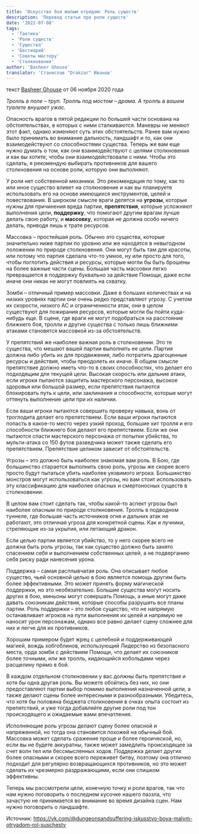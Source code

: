 ```yaml
---
title: 'Искусство боя малым отрядом: Роль существ'
description: 'Перевод статьи про роли существ'
date: '2022-07-08'
tags:
  - 'Тактика'
  - 'Роли существ'
  - 'Существа'
  - 'Бестиарий'
  - 'Советы мастеру'
  - 'Столкновения'
author: 'Basheer Ghouse'
translator: 'Станислав "Drakzar" Иванов'
---
```


текст [Basheer Ghouse](https://vk.com/away.php?to=http://koboldpress.com/author/?authorname=Basheer%20Ghouse&cc_key=) от 06 ноября 2020 года

_Тролль в поле – труп. Тролль под мостом – драма. А тролль в вашем туалете внушает ужас._

Опасность врагов в пятой редакции по большей части основана на обстоятельствах, в которых с ними сталкиваются. Маневры не меняют этот факт, однако изменяют суть этих обстоятельств. Ранее вам нужно было принимать во внимание дальность, ландшафт и то, как они взаимодействуют со способностями существа. Теперь же вам еще нужно думать о том, как они взаимодействуют с целями столкновения и как вы *хотите*, чтобы они взаимодействовали с ними. Чтобы это сделать, я рекомендую выбирать противников для вашего столкновения на основе роли, которую они выполняют.

У роли нет собственной механики. Это рекомендация по тому, как то или иное существо влияет на столкновение и как вы планируете использовать его на основе имеющихся инструментов, целей и повествования. В широком смысле враги делятся на **угрозы**, которые нужны для причинения вреда партии, **препятствия**, которые усложняют выполнения цели, **поддержку**, что помогают другим врагам лучше делать свою работу, и **массовку**, которая не должна особо ничего делать, приводя лишь к трате ресурсов.

Массовка – простейшая роль. Обычно это существа, которые значительно ниже партии по уровню или же находятся в невыгодном положении по природе столкновения. Они могут быть там для красоты, или потому что партия сделала что-то умное, ну или просто для того, чтобы поглотить действия и ресурсы, которые могли бы быть брошены на более важные части сцены. Большая часть массовки легко превращается в поддержку буквально за действие Помощи, даже если иначе они никак не могут повлиять на схватку.

Зомби – отличный пример массовки. Даже в больших количествах и на низких уровнях партии они очень редко представляют угрозу. С учетом их скорости, низкого AC и ограниченности атак, они в целом существуют для пожирания ресурсов, которые могли бы пойти куда-нибудь еще. В сцене, где враги не могут подобраться на расстояние ближнего боя, тролли и другие существа с только лишь ближними атаками становятся массовкой из-за обстоятельств.

У препятствий же наиболее важная роль в столкновении. Это те существа, что мешают вашей партии выполнять ее цели. Партия должна либо убить их для продвижения, либо потратить драгоценные ресурсы и действия, чтобы преодолеть их иначе. В общем смысле препятствие должно иметь что-то в своих способностях, что делает его подходящим для текущей цели. Высокая скорость или дальние атаки, если игроки пытаются защитить мастерского персонажа, высокое здоровья или большой размер, если препятствия пытаются блокировать путь к цели, или заклинания и способности, которые могут оттянуть выполнение цели при их наличии.

Если ваши игроки пытаются совершить проверку навыка, вонь от троглодита делает его препятствием. Если ваши игроки пытаются попасть в какое-то место через узкий проход, большие хит тролля и его способности ближнего боя делают его препятствием. Если же они пытаются спасти мастерского персонажа от попытки убийства, то мульти-атака со 150 футов разведчика может также сделать его препятствием. Препятствие целиком зависит от обстоятельств.

Угрозы – это должно быть наиболее знакомая вам роль. В Бою, где большинство старается выполнить свою роль, угрозы же скорее всего просто будут пытаться убить наиболее уязвимого игрока. Большинство монстров могут использоваться как угрозы, но вам стоит использовать эту классификацию для наиболее опасных и смертоносных существ в столкновении.

В целом вам стоит сделать так, чтобы какой-то аспект угрозы был наиболее опасным по природе столкновения. Тролль в подводном туннеле, где большая часть источников огня и дальних атак не работают, это отличная угроза для конкретной сцены. Как и лучники, стреляющие из-за укрытия, или летающий дракон.

Если целью партии является убийство, то у него скорее всего не должна быть роль угрозы, так как существо должно быть занято спасением себя и выполнением собственных целей, а не подверганию себя риску ради нанесения урона.

Поддержка – самая расплывчатая роль. Она описывает любое существо, чьей основной целью в бою является помощь другим быть более эффективными. Это может принять форму магической поддержки, но это необязательно. Большие существа могут носить других в бою, миньоны могут совершать Помощь, а иные могут даже давать союзникам действия, которые способы разрушить все планы партии. Роль поддержки – это любое существо, что не напрямую останавливает игроков на пути выполнения их целей и напрямую не наносит урон персонажам, однако все равно делает сцену сложнее для них и легче для их противников.

Хорошим примером будет жрец с целебной и поддерживающей магией, вождь хобгоблинов, использующий Лидерство из безопасного места, орда зомби с действием Помощи, что делает их союзников более точными, или же тролль, кидающийся кобольдами через расщелину прямо в бой.

В каждом отдельном столкновении у вас должны быть препятствия и хотя бы одна другая роль. Вы можете обойтись без них, но они предоставляют партии выбор помимо выполнения назначенной цели, а также делают сцены более интересными и разнообразными. Убедитесь, что хотя бы половина бюджета столкновения в очках опыта состоит из препятствий, и уже тогда добавляйте другие роли под тон происходящего и ожидаемые вами впечатления.

Исполняющие роль угрозы делают сцену более опасной и напряженной, но тогда она становится похожей на обычный бой. Массовка может сделать сражение проще и более героической, но, если вы не будете аккуратны, также может замедлить происходящее за счет волн тел или бессмысленных ходов. Поддержка делает других более опасными и скорее всего переживет битву, поэтому она отлично подходит для регулярно возвращающихся противников, но это может сделать их чрезмерно раздражающими, если они слишком эффективны.

Теперь мы рассмотрели цели, конечную точку и роли врагов, так что нам нужно поговорить о последнем кусочке нашего паззла, что зачастую не принимается во внимание во время дизайна сцен. Нам нужно поговорить о ландшафте.

Источник: https://vk.com/@dungeonsandsuffering-iskusstvo-boya-malym-otryadom-rol-suschestv
